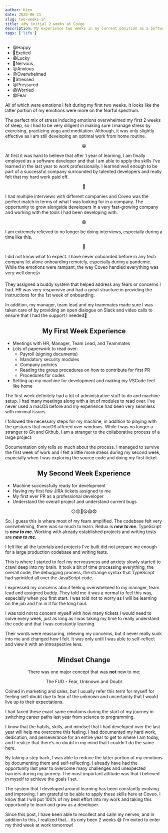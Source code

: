 ```yaml
---
author: Kien
date: 2020-06-21
slug: two-weeks-in
title: ⛵My initial 2 weeks at Coveo
description: My experience two weeks in my current position as a Software Developer.
tags: ['life']
---
```


<ul className="list-none text-center">
  <li className="text-green-500">😁Happy</li>
  <li className="text-green-400">🙌Excited</li>
  <li className="text-lime-400">😄Lucky</li>
  <li className="text-yellow-400">😬Nervous</li>
  <li className="text-amber-400">😕Anxious</li>
  <li className="text-orange-400">😟Overwhelmed</li>
  <li className="text-orange-500">🤯Stressed</li>
  <li className="text-orange-600">😫Pressured</li>
  <li className="text-red-600">😱Worried</li>
  <li className="text-red-700">😨Fear</li>
</ul>

All of which were emotions I felt during my first two weeks. It looks like the latter portion of my emotions were more on the fearful spectrum.

The perfect mix of stress inducing emotions overwhelmed my first 2 weeks of sleep, so I had to be very diligent in making sure I manage stress by exercising, practicing yoga and meditation. Although, it was only slightly effective as I am still developing an optimal work from home routine.

<center>😁</center>

At first it was hard to believe that after 1 year of learning, I am finally employed as a software developer
and that I am able to apply the skills I've learned in the last year to work professionally. I learned
well enough to be part of a successful company surrounded by talented developers and really felt that
my hard work paid off.

<center>🙌</center>

I had multiple interviews with different companies and Coveo was the perfect match in terms of what I was looking for in a company. The opportunity to grow alongside developers in a very fast-growing company and working with the tools I had been developing with.

<center>😄</center>

I am extremely relieved to no longer be doing interviews, especially during a time like this.

<center>😬</center>

I did not know what to expect. I have never onboarded before in any tech company let alone onboarding remotely, especially during a pandemic. While the emotions were rampant, the way Coveo handled everything was very well done👍

They assigned a buddy system that helped address any fears or concerns I had. HR was very responsive and had a great structure in providing the instructions for the 1st week of onboarding.

In addition, my manager, team lead and my teammates made sure I was taken care of by providing an open dialogue on Slack and video calls to ensure that I had the support I needed🙏

## <center>My First Week Experience</center>

- Meetings with HR, Manager, Team Lead, and Teammates
- Lots of paperwork to read over:
  - Payroll (signing documents)
  - Mandatory security modules
  - Company policies
  - Reading the group procedures on how to contribute for first PR
  - Procedures for codes
- Setting up my machine for development and making my VSCode feel like home

The first week definitely had a lot of administrative stuff to do and machine setup. I had many meetings along with a lot of modules to read over. I've never used a macOS before and my experience had been very seamless with minimal issues.

I followed the necessary steps for my machine, in addition to playing with the gestures that macOS offered over windows. While I was no longer a stranger to Git and Github, I am a stranger to the collaborative process of a large project.

Documentation only tells so much about the process. I managed to survive the first week of work and I felt a little more stress during my second week, especially when I was exploring the source code and doing my first ticket.

## <center>My Second Week Experience</center>

- Machine successfully ready for development
- Having my first few JIRA tickets assigned to me
- My first ever PR as a professional developer
- Understand the overall project and understand current bugs

<center>😕😟🤯😫😱😨</center>

So, I guess this is where most of my fears amplified. The codebase felt very overwhelming, there was so much to learn. Redux is **_new to me_**. TypeScript is **_new to me_**. Working with already established projects and writing tests are **_new to me_**.

I felt like all the tutorials and projects I've built did not prepare me enough for a large production codebase and writing tests.

This is where I started to feel my nervousness and anxiety slowly started to crawl deep into my brain. It took a bit of time processing everything, the overall code, the debugging process, the strange syntax that TypeScript had sprinkled all over the JavaScript code.

I expressed my concerns about feeling overwhelmed to my manager, team lead and assigned buddy. They told me it was a normal to feel this way, especially when you first start. I was told not to worry as I will be learning on the job and I'm in it for the long haul.

I was told not to concern myself with how many tickets I would need to solve every week, just as long as I was taking my time to really understand the code and that I was constantly learning.

Their words were reassuring, relieving my concerns, but it never really sunk into me and changed how I felt. It was only until I was able to self-reflect and view it with an introspective lens.

## <center>Mindset Change</center>

<center>
  <p>
    There was one major concept that was <strong>not</strong> new to me:
  </p>
</center>

<center>
  <p className="font-bold">The FUD - Fear, Unknown and Doubt</p>
</center>

Coined in marketing and sales, but I usually refer this term for myself for feeling self-doubt due to fear of the unknown and uncertainty that I would live up to their expectations.

I had faced these exact same emotions during the start of my journey in switching career paths last year from science to programming.

I know that the habits, skills, and mindset that I had developed over the last year will help me overcome this feeling. I had documented my hard work, dedication, and perseverance for an entire year to get to where I am today, and I realize that there’s no doubt in my mind that I couldn't do the same here.

By taking a step back, I was able to reduce the latter portion of my emotions by documenting them and self-reflecting. I already have had the opportunity last year to overcome many challenges and unexpected barriers during my journey. The most important attitude was that I believed in myself to achieve the goals I set.

The system that I developed around learning has been constantly evolving and improving. I am grateful to be able to apply these skills here at Coveo. I know that I will put 100% of my best effort into my work and taking this opportunity to learn and grow as a developer.

Since this post, I have been able to recollect and calm my nerves, and in addition to this, I realized that... its only been 2 weeks 😅 I'm exited to enter my third week at work tomorrow!
